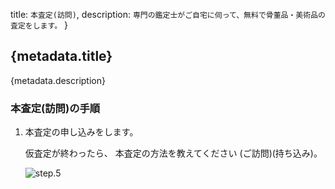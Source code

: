 
  title: `本査定(訪問)`,
  description: `専門の鑑定士がご自宅に伺って、無料で骨董品・美術品の査定をします。`
}

## {metadata.title}

<p>{metadata.description}</p>

### 本査定(訪問)の手順

<div className="stepper">

1. 本査定の申し込みをします。
    
    仮査定が終わったら、
    本査定の方法を教えてください
    (ご訪問)(持ち込み)。
    
    ![step.5](/assessments/line5.webp)

</div>

